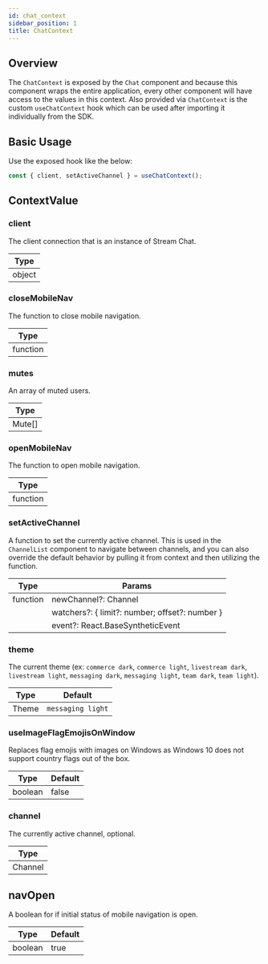 ```yaml
---
id: chat_context
sidebar_position: 1
title: ChatContext
---
```


## Overview

The `ChatContext` is exposed by the `Chat` component and because this component wraps the entire application, every other component will have access to the values in this context.
Also provided via `ChatContext` is the custom `useChatContext` hook which can be used after importing it individually from the SDK.

## Basic Usage

Use the exposed hook like the below:

```jsx
const { client, setActiveChannel } = useChatContext();
```

## ContextValue

### client 

The client connection that is an instance of Stream Chat.

| Type    |
| ------- |
| object  |

### closeMobileNav 

The function to close mobile navigation.

| Type     |
| -------- |
| function |

### mutes

An array of muted users.

| Type  |
| ----- |
| Mute[] |

### openMobileNav 

The function to open mobile navigation.

| Type     |
| -------- |
| function |


### setActiveChannel

A function to set the currently active channel. This is used in the `ChannelList` component to navigate between channels, and you can also override the default behavior by pulling it from context and then utilizing the function.

| Type     | Params                                          |
| -------- | ----------------------------------------------- |
| function |  newChannel?: Channel                           |
|          |  watchers?: { limit?: number; offset?: number } |
|          |  event?: React.BaseSyntheticEvent               |

### theme

The current theme (ex: `commerce dark`, `commerce light`, `livestream dark`, `livestream light`, `messaging dark`, `messaging light`, `team dark`, `team light`).

| Type  | Default            |
| ----- | ------------------ |
| Theme | `messaging light`  |

### useImageFlagEmojisOnWindow

Replaces flag emojis with images on Windows as Windows 10 does not support country flags out of the box.

| Type     | Default  |
| -------- | -------- |
| boolean  | false    |

### channel

The currently active channel, optional.

| Type     |
| -------- |
| Channel  |


## navOpen
A boolean for if initial status of mobile navigation is open.

| Type    | Default  |
| ------- | -------- |
| boolean | true     |